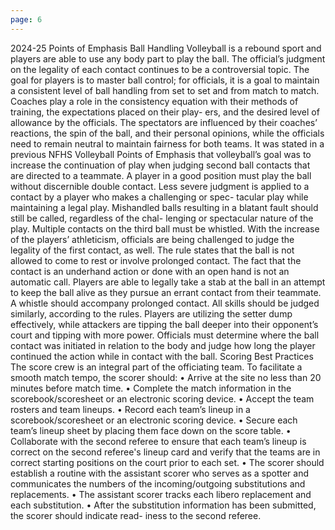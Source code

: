 ```yaml
---
page: 6
---
```


2024-25 Points of Emphasis Ball Handling Volleyball is a rebound sport and players are able to use any body part to play the ball. The official’s judgment on the legality of each contact continues to be a controversial topic. The goal for players is to master ball control; for officials, it is a goal to maintain a consistent level of ball handling from set to set and from match to match. Coaches play a role in the consistency equation with their methods of training, the expectations placed on their play- ers, and the desired level of allowance by the officials. The spectators are influenced by their coaches’ reactions, the spin of the ball, and their personal opinions, while the officials need to remain neutral to maintain fairness for both teams. It was stated in a previous NFHS Volleyball Points of Emphasis that volleyball’s goal was to increase the continuation of play when judging second ball contacts that are directed to a teammate. A player in a good position must play the ball without discernible double contact. Less severe judgment is applied to a contact by a player who makes a challenging or spec- tacular play while maintaining a legal play. Mishandled balls resulting in a blatant fault should still be called, regardless of the chal- lenging or spectacular nature of the play. Multiple contacts on the third ball must be whistled. With the increase of the players’ athleticism, officials are being challenged to judge the legality of the first contact, as well. The rule states that the ball is not allowed to come to rest or involve prolonged contact. The fact that the contact is an underhand action or done with an open hand is not an automatic call. Players are able to legally take a stab at the ball in an attempt to keep the ball alive as they pursue an errant contact from their teammate. A whistle should accompany prolonged contact. All skills should be judged similarly, according to the rules. Players are utilizing the setter dump effectively, while attackers are tipping the ball deeper into their opponent’s court and tipping with more power. Officials must determine where the ball contact was initiated in relation to the body and judge how long the player continued the action while in contact with the ball. Scoring Best Practices The score crew is an integral part of the officiating team. To facilitate a smooth match tempo, the scorer should: • Arrive at the site no less than 20 minutes before match time. • Complete the match information in the scorebook/scoresheet or an electronic scoring device. • Accept the team rosters and team lineups. • Record each team’s lineup in a scorebook/scoresheet or an electronic scoring device. • Secure each team’s lineup sheet by placing them face down on the score table. • Collaborate with the second referee to ensure that each team’s lineup is correct on the second referee's lineup card and verify that the teams are in correct starting positions on the court prior to each set. • The scorer should establish a routine with the assistant scorer who serves as a spotter and communicates the numbers of the incoming/outgoing substitutions and replacements. • The assistant scorer tracks each libero replacement and each substitution. • After the substitution information has been submitted, the scorer should indicate read- iness to the second referee.